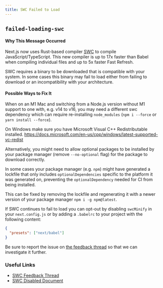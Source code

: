 ```yaml
---
title: SWC Failed to Load
---
```


## `failed-loading-swc`

#### Why This Message Occurred

Next.js now uses Rust-based compiler [SWC](https://swc.rs/) to compile JavaScript/TypeScript. This new compiler is up to 17x faster than Babel when compiling individual files and up to 5x faster Fast Refresh.

SWC requires a binary to be downloaded that is compatible with your system. In some cases this binary may fail to load either from failing to download or an incompatibility with your architecture.

#### Possible Ways to Fix It

When on an M1 Mac and switching from a Node.js version without M1 support to one with, e.g. v14 to v16, you may need a different swc dependency which can require re-installing `node_modules` (`npm i --force` or `yarn install --force`).

On Windows make sure you have Microsoft Visual C++ Redistributable installed. https://docs.microsoft.com/en-us/cpp/windows/latest-supported-vc-redist

Alternatively, you might need to allow optional packages to be installed by your package manager (remove `--no-optional` flag) for the package to download correctly.

In some cases your package manager (e.g. `npm`) might have generated a lockfile that only includes `optionalDependencies` specific to the platform it was generated on, preventing the `optionalDependency` needed for CI from being installed.

This can be fixed by removing the lockfile and regenerating it with a newer version of your package manager `npm i -g npm@latest`.

If SWC continues to fail to load you can opt-out by disabling `swcMinify` in your `next.config.js` or by adding a `.babelrc` to your project with the following content:

```json filename=".babelrc"
{
  "presets": ["next/babel"]
}
```

Be sure to report the issue on [the feedback thread](https://github.com/vercel/next.js/discussions/30468) so that we can investigate it further.

### Useful Links

- [SWC Feedback Thread](https://github.com/vercel/next.js/discussions/30468)
- [SWC Disabled Document](https://nextjs.org/docs/messages/swc-disabled)

